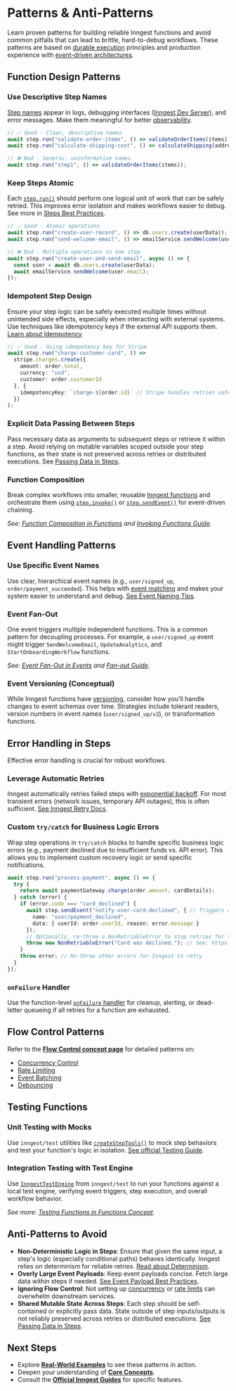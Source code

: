 # Patterns & Anti-Patterns

Learn proven patterns for building reliable Inngest functions and avoid common pitfalls that can lead to brittle, hard-to-debug workflows. These patterns are based on [durable execution](https://www.inngest.com/blog/principles-of-durable-execution) principles and production experience with [event-driven architectures](https://en.wikipedia.org/wiki/Event-driven_architecture).

## Function Design Patterns

### Use Descriptive Step Names

[Step names](https://www.inngest.com/docs/features/inngest-functions/steps-workflows#naming-steps) appear in logs, debugging interfaces ([Inngest Dev Server](https://www.inngest.com/docs/dev-server)), and error messages. Make them meaningful for better [observability](https://www.inngest.com/docs/platform/monitor).

```typescript
// ✅ Good - Clear, descriptive names
await step.run("validate-order-items", () => validateOrderItems(items));
await step.run("calculate-shipping-cost", () => calculateShipping(address));

// ❌ Bad - Generic, uninformative names  
await step.run("step1", () => validateOrderItems(items));
```

### Keep Steps Atomic
Each [`step.run()`](/concepts/steps#steprun---execute--retry) should perform one logical unit of work that can be safely retried. This improves error isolation and makes workflows easier to debug. See more in [Steps Best Practices](/concepts/steps#step-best-practices).

```typescript
// ✅ Good - Atomic operations
await step.run("create-user-record", () => db.users.create(userData));
await step.run("send-welcome-email", () => emailService.sendWelcome(user.email));

// ❌ Bad - Multiple operations in one step
await step.run("create-user-and-send-email", async () => {
  const user = await db.users.create(userData);
  await emailService.sendWelcome(user.email);
});
```

### Idempotent Step Design
Ensure your step logic can be safely executed multiple times without unintended side effects, especially when interacting with external systems. Use techniques like idempotency keys if the external API supports them. [Learn about Idempotency](https://en.wikipedia.org/wiki/Idempotence#Computer_science).

```typescript
// ✅ Good - Using idempotency key for Stripe
await step.run("charge-customer-card", () => 
  stripe.charges.create({
    amount: order.total,
    currency: "usd",
    customer: order.customerId
  }, { 
    idempotencyKey: `charge-${order.id}` // Stripe handles retries safely
  })
);
```

### Explicit Data Passing Between Steps
Pass necessary data as arguments to subsequent steps or retrieve it within a step. Avoid relying on mutable variables scoped outside your step functions, as their state is not preserved across retries or distributed executions. See [Passing Data in Steps](https://www.inngest.com/docs/features/inngest-functions/steps-workflows#passing-data-between-steps).

### Function Composition
Break complex workflows into smaller, reusable [Inngest functions](/concepts/functions) and orchestrate them using [`step.invoke()`](/concepts/steps#stepinvoke---composable-workflows) or [`step.sendEvent()`](/concepts/steps#step-tools) for event-driven chaining.

*See: [Function Composition in Functions](/concepts/functions#function-composition) and [Invoking Functions Guide](https://www.inngest.com/docs/guides/invoking-functions-directly).*

## Event Handling Patterns

### Use Specific Event Names
Use clear, hierarchical event names (e.g., `user/signed_up`, `order/payment_succeeded`). This helps with [event matching](/concepts/events#event-matching-and-filtering) and makes your system easier to understand and debug. [See Event Naming Tips](https://www.inngest.com/docs/features/events-triggers/event-format#tips-for-event-naming).

### Event Fan-Out
One event triggers multiple independent functions. This is a common pattern for decoupling processes. For example, a `user/signed_up` event might trigger `SendWelcomeEmail`, `UpdateAnalytics`, and `StartOnboardingWorkflow` functions.

*See: [Event Fan-Out in Events](/concepts/events#fan-out) and [Fan-out Guide](https://www.inngest.com/docs/guides/fan-out-jobs).*

### Event Versioning (Conceptual)
While Inngest functions have [versioning](https://www.inngest.com/docs/features/inngest-functions/versioning), consider how you'll handle changes to event schemas over time. Strategies include tolerant readers, version numbers in event names (`user/signed_up/v2`), or transformation functions.

## Error Handling in Steps

Effective error handling is crucial for robust workflows.

### Leverage Automatic Retries
Inngest automatically retries failed steps with [exponential backoff](https://en.wikipedia.org/wiki/Exponential_backoff). For most transient errors (network issues, temporary API outages), this is often sufficient. [See Inngest Retry Docs](https://www.inngest.com/docs/features/inngest-functions/error-retries/retries).

### Custom `try/catch` for Business Logic Errors
Wrap step operations in `try/catch` blocks to handle specific business logic errors (e.g., payment declined due to insufficient funds vs. API error). This allows you to implement custom recovery logic or send specific notifications.

```typescript
await step.run("process-payment", async () => {
  try {
    return await paymentGateway.charge(order.amount, cardDetails);
  } catch (error) {
    if (error.code === "card_declined") {
      await step.sendEvent("notify-user-card-declined", { // Triggers another function
        name: "user/payment_declined", 
        data: { userId: order.userId, reason: error.message }
      });
      // Optionally, re-throw a NonRetriableError to stop retries for this step
      throw new NonRetriableError("Card was declined."); // See: https://www.inngest.com/docs/reference/typescript/inngest#nonretriableerror
    }
    throw error; // Re-throw other errors for Inngest to retry
  }
});
```

### `onFailure` Handler
Use the function-level [`onFailure` handler](https://www.inngest.com/docs/reference/functions/handling-failures) for cleanup, alerting, or dead-letter queueing if all retries for a function are exhausted.

## Flow Control Patterns

Refer to the **[Flow Control concept page](/concepts/flow-control)** for detailed patterns on:
- [Concurrency Control](/concepts/flow-control#concurrency-control)
- [Rate Limiting](/concepts/flow-control#rate-limiting)
- [Event Batching](/concepts/flow-control#event-batching)
- [Debouncing](/concepts/flow-control#debouncing)

## Testing Functions

### Unit Testing with Mocks
Use `inngest/test` utilities like [`createStepTools()`](https://www.inngest.com/docs/reference/testing#createsteptools) to mock step behaviors and test your function's logic in isolation. [See official Testing Guide](https://www.inngest.com/docs/reference/testing).

### Integration Testing with Test Engine
Use [`InngestTestEngine`](https://www.inngest.com/docs/reference/testing#inngesttestengine) from `inngest/test` to run your functions against a local test engine, verifying event triggers, step execution, and overall workflow behavior.

*See more: [Testing Functions in Functions Concept](/concepts/functions#testing-functions).*

## Anti-Patterns to Avoid

- **Non-Deterministic Logic in Steps**: Ensure that given the same input, a step's logic (especially conditional paths) behaves identically. Inngest relies on determinism for reliable retries. [Read about Determinism](https://en.wikipedia.org/wiki/Deterministic_algorithm).
- **Overly Large Event Payloads**: Keep event payloads concise. Fetch large data within steps if needed. [See Event Payload Best Practices](/concepts/events#event-payload-best-practices).
- **Ignoring Flow Control**: Not setting up [concurrency](/concepts/flow-control#concurrency-control) or [rate limits](/concepts/flow-control#rate-limiting) can overwhelm downstream services.
- **Shared Mutable State Across Steps**: Each step should be self-contained or explicitly pass data. State outside of step inputs/outputs is not reliably preserved across retries or distributed executions. [See Passing Data in Steps](/concepts/steps#step-best-practices).

## Next Steps

- Explore **[Real-World Examples](/quick-start/examples)** to see these patterns in action.
- Deepen your understanding of **[Core Concepts](/concepts)**.
- Consult the **[Official Inngest Guides](https://www.inngest.com/docs/guides)** for specific features. 